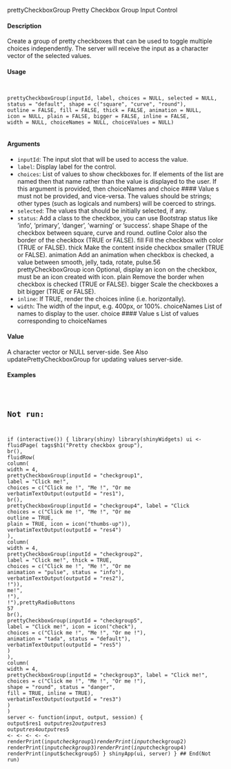 prettyCheckboxGroup
Pretty Checkbox Group Input Control

#### Description

Create a group of pretty checkboxes that can be used to toggle multiple choices independently. The
server will receive the input as a character vector of the selected values.

#### Usage
<pre><code>

prettyCheckboxGroup(inputId, label, choices = NULL, selected = NULL,
status = "default", shape = c("square", "curve", "round"),
outline = FALSE, fill = FALSE, thick = FALSE, animation = NULL,
icon = NULL, plain = FALSE, bigger = FALSE, inline = FALSE,
width = NULL, choiceNames = NULL, choiceValues = NULL)

</code></pre>
#### Arguments

* ``inputId``:   The input slot that will be used to access the value.
* ``label``:  Display label for the control.
* ``choices``:  List of values to show checkboxes for. If elements of the list are named then that
name rather than the value is displayed to the user. If this argument is provided,
then choiceNames and choice
#### Value
s must not be provided, and vice-versa.
The values should be strings; other types (such as logicals and numbers) will be
coerced to strings.
* ``selected ``: The values that should be initially selected, if any.
* ``status``:  Add a class to the checkbox, you can use Bootstrap status like ’info’, ’primary’,
’danger’, ’warning’ or ’success’.
shape Shape of the checkbox between square, curve and round.
outline Color also the border of the checkbox (TRUE or FALSE).
fill Fill the checkbox with color (TRUE or FALSE).
thick Make the content inside checkbox smaller (TRUE or FALSE).
animation Add an animation when checkbox is checked, a value between smooth, jelly,
tada, rotate, pulse.56
prettyCheckboxGroup
icon Optional, display an icon on the checkbox, must be an icon created with icon.
plain Remove the border when checkbox is checked (TRUE or FALSE).
bigger Scale the checkboxes a bit bigger (TRUE or FALSE).
* ``inline``:  If TRUE, render the choices inline (i.e. horizontally).
* `` width ``: The width of the input, e.g. 400px, or 100%.
choiceNames List of names to display to the user.
choice
#### Value
s List of values corresponding to choiceNames

#### Value

A character vector or NULL server-side.
See Also
updatePrettyCheckboxGroup for updating values server-side.

#### Examples
<pre><code>

## Not run:
if (interactive()) {
library(shiny)
library(shinyWidgets)
ui <- fluidPage(
tags$h1("Pretty checkbox group"),
br(),
fluidRow(
column(
width = 4,
prettyCheckboxGroup(inputId = "checkgroup1",
label = "Click me!",
choices = c("Click me !", "Me !", "Or me
verbatimTextOutput(outputId = "res1"),
br(),
prettyCheckboxGroup(inputId = "checkgroup4", label = "Click
choices = c("Click me !", "Me !", "Or me
outline = TRUE,
plain = TRUE, icon = icon("thumbs-up")),
verbatimTextOutput(outputId = "res4")
),
column(
width = 4,
prettyCheckboxGroup(inputId = "checkgroup2",
label = "Click me!", thick = TRUE,
choices = c("Click me !", "Me !", "Or me
animation = "pulse", status = "info"),
verbatimTextOutput(outputId = "res2"),
!")),
me!",
!"),
!"),prettyRadioButtons
57
br(),
prettyCheckboxGroup(inputId = "checkgroup5",
label = "Click me!", icon = icon("check"),
choices = c("Click me !", "Me !", "Or me !"),
animation = "tada", status = "default"),
verbatimTextOutput(outputId = "res5")
)
),
column(
width = 4,
prettyCheckboxGroup(inputId = "checkgroup3", label = "Click me!",
choices = c("Click me !", "Me !", "Or me !"),
shape = "round", status = "danger",
fill = TRUE, inline = TRUE),
verbatimTextOutput(outputId = "res3")
)
)
server <- function(input, output, session) {
output$res1
output$res2
output$res3
output$res4
output$res5
<-
<-
<-
<-
<-
renderPrint(input$checkgroup1)
renderPrint(input$checkgroup2)
renderPrint(input$checkgroup3)
renderPrint(input$checkgroup4)
renderPrint(input$checkgroup5)
}
shinyApp(ui, server)
}
## End(Not run)

